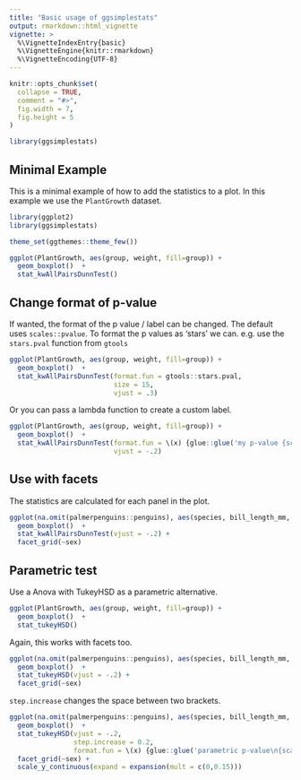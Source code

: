 ```yaml
---
title: "Basic usage of ggsimplestats"
output: rmarkdown::html_vignette
vignette: >
  %\VignetteIndexEntry{basic}
  %\VignetteEngine{knitr::rmarkdown}
  %\VignetteEncoding{UTF-8}
---
```


```r
knitr::opts_chunk$set(
  collapse = TRUE,
  comment = "#>",
  fig.width = 7,
  fig.height = 5
)
```

```r
library(ggsimplestats)
```


## Minimal Example

This is a minimal example of how to add the statistics to a plot. In this example we use the `PlantGrowth` dataset.

```r
library(ggplot2)
library(ggsimplestats)

theme_set(ggthemes::theme_few())

ggplot(PlantGrowth, aes(group, weight, fill=group)) +
  geom_boxplot()  +
  stat_kwAllPairsDunnTest()
```

## Change format of p-value

If wanted, the format of the p value / label can be changed. The default uses `scales::pvalue`. To format the p values as 'stars' we can. e.g. use the `stars.pval` function from `gtools`

```r
ggplot(PlantGrowth, aes(group, weight, fill=group)) +
  geom_boxplot()  +
  stat_kwAllPairsDunnTest(format.fun = gtools::stars.pval, 
                          size = 15,
                          vjust = .3)
```

Or you can pass a lambda function to create a custom label.

```r
ggplot(PlantGrowth, aes(group, weight, fill=group)) +
  geom_boxplot()  +
  stat_kwAllPairsDunnTest(format.fun = \(x) {glue::glue('my p-value {scales::pvalue(x)}')},
                          vjust = -.2)
```


## Use with facets

The statistics are calculated for each panel in the plot. 

```r

ggplot(na.omit(palmerpenguins::penguins), aes(species, bill_length_mm, fill=species)) +
  geom_boxplot()  +
  stat_kwAllPairsDunnTest(vjust = -.2) +
  facet_grid(~sex)

```

## Parametric test

Use a Anova with TukeyHSD as a parametric alternative.

```r
ggplot(PlantGrowth, aes(group, weight, fill=group)) +
  geom_boxplot()  +
  stat_tukeyHSD()
```
Again, this works with facets too.

```r
ggplot(na.omit(palmerpenguins::penguins), aes(species, bill_length_mm, fill=species)) +
  geom_boxplot()  +
  stat_tukeyHSD(vjust = -.2) +
  facet_grid(~sex)
```

`step.increase` changes the space between two brackets.

```r
ggplot(na.omit(palmerpenguins::penguins), aes(species, bill_length_mm, fill=species)) +
  geom_boxplot()  +
  stat_tukeyHSD(vjust = -.2,
                step.increase = 0.2,
                format.fun = \(x) {glue::glue('parametric p-value\n{scales::pvalue(x)}')}) +
  facet_grid(~sex) +
  scale_y_continuous(expand = expansion(mult = c(0,0.15)))
```


